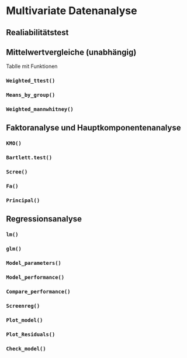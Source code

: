 # Multivariate Datenanalyse

## Realiabilitätstest 

## Mittelwertvergleiche (unabhängig)

Tablle mit Funktionen

### `Weighted_ttest()` {-}

### `Means_by_group()` {-}

### `Weighted_mannwhitney()` {-}

## Faktoranalyse und Hauptkomponentenanalyse

### `KMO()` {-}

### `Bartlett.test()` {-}

### `Scree()` {-}

### `Fa()` {-}

### `Principal()` {-}

## Regressionsanalyse

### `lm()` {-}

### `glm()` {-}

### `Model_parameters()` {-}

### `Model_performance()` {-}

### `Compare_performance()` {-}

### `Screenreg()` {-}

### `Plot_model()` {-}

### `Plot_Residuals()` {-}

### `Check_model()` {-}








